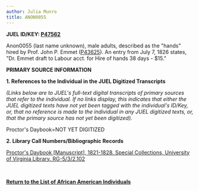 ```yaml
---
author: Julia Munro
title: ANON0055
---
```

**JUEL ID/KEY: [P47562](http://juel.iath.virginia.edu/public_person?person=47562 "P47562")[  
](http://juel.iath.virginia.edu/public_person?person=47002 "P47002")**

Anon0055 (last name unknown), male adults, described as the "hands" hired by Prof. John P. Emmet ([P43625](http://juel.iath.virginia.edu/public_person?person=43625 "P43625")). An entry from July 7, 1826 states, "Dr. Emmet draft to Labour acct. for Hire of hands 38 days - $15."

**PRIMARY SOURCE INFORMATION** 

**1\. References to the Individual in the JUEL Digitized Transcripts**

_(Links below are to JUEL's full-text digital transcripts of primary sources that refer to the individual. If no links display, this indicates that either the JUEL digitized texts have not yet been tagged with the individual's ID/Key, or, that no reference is made to the individual in any JUEL digitized texts, or, that the primary source has not yet been digitized)._   

Proctor's Daybook=NOT YET DIGITIZED 

**2\. Library Call Numbers/Bibliographic Records**

[](http://search.lib.virginia.edu/catalog/u6371432)[Proctor's Daybook \[Manuscript\], 1821-1828. Special Collections, University of Virginia Library. RG-5/3/2.102](http://search.lib.virginia.edu/catalog/u6607353 "Proctor's Daybook")

 [](http://search.lib.virginia.edu/catalog/u6371432)

**[Return to the List of African American Individuals](http://juel.iath.virginia.edu/node/367 "Return to the List of African-American Individuals")**